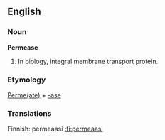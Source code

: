 ==English==
===Noun===
'''Permease'''
# In biology, integral membrane transport protein.

=== Etymology ===
[[Permeate|Perme(ate)]] + [[-ase]]

=== Translations ===

Finnish: permeaasi [[:fi:permeaasi]]